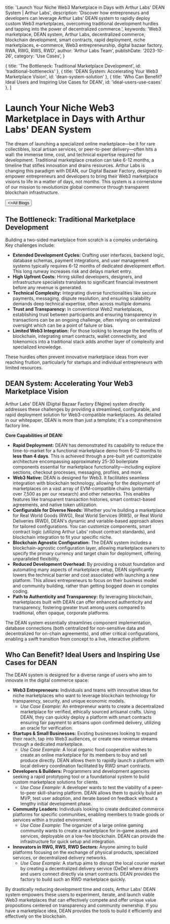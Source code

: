 
  title: 'Launch Your Niche Web3 Marketplace in Days with Arthur Labs\' DEAN System | Arthur Labs',
  description: 'Discover how entrepreneurs and developers can leverage Arthur Labs\' DEAN system to rapidly deploy custom Web3 marketplaces, overcoming traditional development hurdles and tapping into the power of decentralized commerce.',
  keywords: 'Web3 marketplace, DEAN system, Arthur Labs, decentralized commerce, blockchain development, smart contracts, rapid deployment, niche marketplaces, e-commerce, Web3 entrepreneurship, digital bazaar factory, RWA, RWG, RWS, RWD',
  author: 'Arthur Labs Team',
  publishDate: '2023-10-26',
  category: 'Use Cases',
}

  { title: 'The Bottleneck: Traditional Marketplace Development', id: 'traditional-bottlenecks' },
  { title: 'DEAN System: Accelerating Your Web3 Marketplace Vision', id: 'dean-system-solution' },
  { title: 'Who Can Benefit? Ideal Users and Inspiring Use Cases for DEAN', id: 'ideal-users-use-cases' },
]

<HeroPattern />

# Launch Your Niche Web3 Marketplace in Days with Arthur Labs' DEAN System

The dream of launching a specialized online marketplace—be it for rare collectibles, local artisan services, or peer-to-peer delivery—often hits a wall: the immense time, cost, and technical expertise required for development. Traditional marketplace creation can take 6-12 months, a timeline that stifles innovation and drains resources. Arthur Labs is changing this paradigm with DEAN, our Digital Bazaar Factory, designed to empower entrepreneurs and developers to bring their Web3 marketplace visions to life in a matter of days, not months. This system is a cornerstone of our mission to revolutionize global commerce through transparent blockchain infrastructure.

<div className="not-prose mt-6 mb-16 flex gap-3">
  <Button href="/blogs" arrow="left">
    <>All Blogs</>
  </Button>
</div>

<h2 id="traditional-bottlenecks">The Bottleneck: Traditional Marketplace Development</h2>

Building a two-sided marketplace from scratch is a complex undertaking. Key challenges include:

*   **Extended Development Cycles:** Crafting user interfaces, backend logic, database schemas, payment integrations, and user management systems typically requires 6-12 months of dedicated development effort. This long runway increases risk and delays market entry.
*   **High Upfront Costs:** Hiring skilled developers, designers, and infrastructure specialists translates to significant financial investment before any revenue is generated.
*   **Technical Complexity:** Integrating diverse functionalities like secure payments, messaging, dispute resolution, and ensuring scalability demands deep technical expertise, often across multiple domains.
*   **Trust and Transparency:** In conventional Web2 marketplaces, establishing trust between participants and ensuring transparency in transactions can be an ongoing challenge, often relying on centralized oversight which can be a point of failure or bias.
*   **Limited Web3 Integration:** For those looking to leverage the benefits of blockchain, integrating smart contracts, wallet connectivity, and tokenomics into a traditional stack adds another layer of complexity and specialized knowledge.

These hurdles often prevent innovative marketplace ideas from ever reaching fruition, particularly for startups and individual entrepreneurs with limited resources.

<h2 id="dean-system-solution">DEAN System: Accelerating Your Web3 Marketplace Vision</h2>

Arthur Labs' DEAN (Digital Bazaar Factory ENgine) system directly addresses these challenges by providing a streamlined, configurable, and rapid deployment solution for Web3-compatible marketplaces. As detailed in our whitepaper, DEAN is more than just a template; it's a comprehensive factory line.

**Core Capabilities of DEAN:**

*   **Rapid Deployment:** DEAN has demonstrated its capability to reduce the time-to-market for a functional marketplace demo from 6-12 months to **less than 4 days**. This is achieved through a pre-built yet customizable architecture encompassing approximately 25-30 boilerplate components essential for marketplace functionality—including explore sections, checkout processes, messaging, profiles, and more.
*   **Web3 Native:** DEAN is designed for Web3. It facilitates seamless integration with blockchain technology, allowing for the deployment of marketplaces on a vast array of EVM-compatible chains (potentially over 7,500 as per our research) and other networks. This enables features like transparent transaction histories, smart contract-based agreements, and native token utilization.
*   **Configurable for Diverse Needs:** Whether you're building a marketplace for Real World Goods (RWG), Real World Services (RWS), or Real World Deliveries (RWD), DEAN's dynamic and variable-based approach allows for tailored configurations. You can customize components, smart contract logic (utilizing Arthur Labs' robust contract standards), and blockchain integration to fit your specific niche.
*   **Blockchain Agnostic Configuration:** The DEAN system includes a blockchain-agnostic configuration layer, allowing marketplace owners to specify the primary currency and target chain for deployment, offering unparalleled flexibility.
*   **Reduced Development Overhead:** By providing a robust foundation and automating many aspects of marketplace setup, DEAN significantly lowers the technical barrier and cost associated with launching a new platform. This allows entrepreneurs to focus on their business model and community building, rather than getting bogged down in complex coding.
*   **Path to Authenticity and Transparency:** By leveraging blockchain, marketplaces built with DEAN can offer enhanced authenticity and transparency, fostering greater trust among users compared to traditional, often opaque, corporate platforms.

The DEAN system essentially streamlines component implementation, database connections (both centralized for non-sensitive data and decentralized for on-chain agreements), and other critical configurations, enabling a swift transition from concept to a live, interactive platform.

<h2 id="ideal-users-use-cases">Who Can Benefit? Ideal Users and Inspiring Use Cases for DEAN</h2>

The DEAN system is designed for a diverse range of users who aim to innovate in the digital commerce space:

*   **Web3 Entrepreneurs:** Individuals and teams with innovative ideas for niche marketplaces who want to leverage blockchain technology for transparency, security, and unique economic models.
    *   *Use Case Example:* An entrepreneur wants to create a decentralized marketplace for verified, ethically sourced artisanal crafts. Using DEAN, they can quickly deploy a platform with smart contracts ensuring fair payment to artisans upon confirmed delivery, utilizing an oracle for verification.
*   **Startups & Small Businesses:** Existing businesses looking to expand their reach, tap into Web3 audiences, or create new revenue streams through a dedicated marketplace.
    *   *Use Case Example:* A local organic food cooperative wishes to create an online marketplace for its members to buy and sell produce directly. DEAN allows them to rapidly launch a platform with local delivery coordination facilitated by RWD smart contracts.
*   **Developers & Builders:** Programmers and development agencies seeking a rapid prototyping tool or a foundational system to build custom marketplace solutions for clients.
    *   *Use Case Example:* A developer wants to test the viability of a peer-to-peer skill-sharing platform. DEAN allows them to quickly build an MVP, test user adoption, and iterate based on feedback without a lengthy initial development phase.
*   **Community Leaders:** Individuals looking to create dedicated commerce platforms for specific communities, enabling members to trade goods or services within a trusted environment.
    *   *Use Case Example:* The organizer of a large online gaming community wants to create a marketplace for in-game assets and services, deployable on a low-fee blockchain. DEAN can provide the infrastructure for quick setup and integration.
*   **Innovators in RWG, RWS, RWD Sectors:** Anyone aiming to build platforms focusing on the exchange of physical products, specialized services, or decentralized delivery networks.
    *   *Use Case Example:* A startup aims to disrupt the local courier market by creating a decentralized delivery service (DeDe) where drivers and users connect directly via smart contracts. DEAN provides the factory to build such an RWD marketplace quickly.

By drastically reducing development time and costs, Arthur Labs' DEAN system empowers these users to experiment, iterate, and launch viable Web3 marketplaces that can effectively compete and offer unique value propositions centered on transparency and community ownership. If you have a marketplace idea, DEAN provides the tools to build it efficiently and effectively on the blockchain.

<div className="mt-16">
  <Socials />
</div>